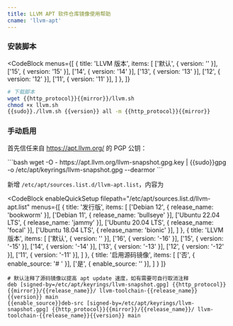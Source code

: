```yaml
---
title: LLVM APT 软件仓库镜像使用帮助
cname: 'llvm-apt'
---
```


### 安装脚本

<CodeBlock
  menus={[
    {
      title: 'LLVM 版本',
      items: [
        ['默认', { version: '' }],
        ['15', { version: '15' }],
        ['14', { version: '14' }],
        ['13', { version: '13' }],
        ['12', { version: '12' }],
        ['11', { version: '11' }],
      ]
    },
  ]}
>

```bash
# 下载脚本
wget {{http_protocol}}{{mirror}}/llvm.sh
chmod +x llvm.sh
{{sudo}}./llvm.sh {{version}} all -m {{http_protocol}}{{mirror}}
```

</CodeBlock>

### 手动启用

首先信任来自 https://apt.llvm.org/ 的 PGP 公钥：

<CodeBlock>
```bash
wget -O - https://apt.llvm.org/llvm-snapshot.gpg.key | {{sudo}}gpg -o /etc/apt/keyrings/llvm-snapshot.gpg --dearmor
```
</CodeBlock>

新增 `/etc/apt/sources.list.d/llvm-apt.list`，内容为

<CodeBlock
  enableQuickSetup
  filepath="/etc/apt/sources.list.d/llvm-apt.list"
  menus={[
    {
      title: '发行版',
      items: [
        ['Debian 12', { release_name: 'bookworm' }],
        ['Debian 11', { release_name: 'bullseye' }],
        ['Ubuntu 22.04 LTS', { release_name: 'jammy' }],
        ['Ubuntu 20.04 LTS', { release_name: 'focal' }],
        ['Ubuntu 18.04 LTS', { release_name: 'bionic' }],
      ]
    },
    {
      title: 'LLVM 版本',
      items: [
        ['默认', { version: '' }],
        ['16', { version: '-16' }],
        ['15', { version: '-15' }],
        ['14', { version: '-14' }],
        ['13', { version: '-13' }],
        ['12', { version: '-12' }],
        ['11', { version: '-11' }],
      ]
    },
    {
      title: '启用源码镜像',
      items: [
        ['否', { enable_source: '# ' }],
        ['是', { enable_source: '' }],
      ]
    }
  ]}
>

```properties
# 默认注释了源码镜像以提高 apt update 速度，如有需要可自行取消注释
deb [signed-by=/etc/apt/keyrings/llvm-snapshot.gpg] {{http_protocol}}{{mirror}}/{{release_name}}/ llvm-toolchain-{{release_name}}{{version}} main
{{enable_source}}deb-src [signed-by=/etc/apt/keyrings/llvm-snapshot.gpg] {{http_protocol}}{{mirror}}/{{release_name}}/ llvm-toolchain-{{release_name}}{{version}} main
```

</CodeBlock>

